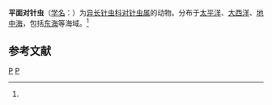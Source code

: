 {{Speciesbox
| taxon = Amphibelone hydrotomica
| binomial_authority = ([[恩斯特·海克尔|Haeckel]], 1887)<ref name='id8910'>{{cite web| url =http://www.bioinfo.cn/db05/BjdwSpecies.php?action=view&id=8910| title =平面对针虫| work =《中国动物物种编目数据库》| publisher =中国科学院微生物研究所| author =中国科学院动物研究所| accessdate =2009-04-16| deadurl =yes| archiveurl =https://web.archive.org/web/20160305020624/http://www.bioinfo.cn/db05/BjdwSpecies.php?action=view&id=8910| archivedate =2016-03-05}}</ref>
}}

'''平面对针虫'''（[[学名|学名]]：{{lang|la|''Amphibelone hydrotomica''}}）为[[异长针虫科|异长针虫科]][[对针虫属|对针虫属]]的动物。分布于[[太平洋|太平洋]]、[[大西洋|大西洋]]、[[地中海|地中海]]，包括[[东海|东海]]等海域。<ref name='id8910'/>

== 参考文献 ==
{{reflist}}

{{Taxonbar|from=Q11061370}}

[[Category:1887年描述的动物|P]]
[[Category:对针虫属|P]]


{{放射虫小作品}}